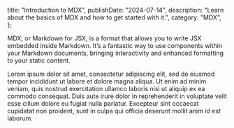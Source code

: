   title: "Introduction to MDX",
  publishDate: "2024-07-14",
  description: "Learn about the basics of MDX and how to get started with it.",
  category: "MDX",
};

MDX, or Markdown for JSX, is a format that allows you to write JSX embedded inside Markdown. It’s a fantastic way to use components within your Markdown documents, bringing interactivity and enhanced formatting to your static content.

Lorem ipsum dolor sit amet, consectetur adipiscing elit, sed do eiusmod tempor incididunt ut labore et dolore magna aliqua. Ut enim ad minim veniam, quis nostrud exercitation ullamco laboris nisi ut aliquip ex ea commodo consequat. Duis aute irure dolor in reprehenderit in voluptate velit esse cillum dolore eu fugiat nulla pariatur. Excepteur sint occaecat cupidatat non proident, sunt in culpa qui officia deserunt mollit anim id est laborum.

